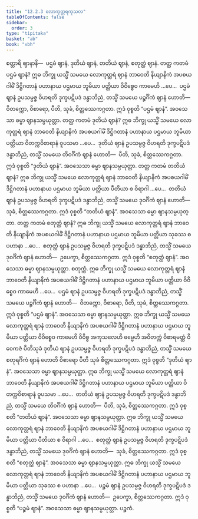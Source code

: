 ```yaml
---
title: "12.2.3 လောကုတ္တရကုသလ"
tableOfContents: false
sidebar:
  order: 3
type: "tipitaka"
basket: "ab"
book: "vbh"
---
```



<DynamicBreadcrumb />

<Division number="627" book="vbh" e="ch" v="30" p="276">

<Paragraph number="1881" book="vbh">
စတ္တာရိ ဈာနာနိ—  ပဌမံ ဈာနံ, ဒုတိယံ ဈာနံ, တတိယံ ဈာနံ, စတုတ္ထံ ဈာနံ.
</Paragraph>

</Division>
<Division number="628" book="vbh" e="ch" v="30" p="276">

<Paragraph number="1882" book="vbh">
တတ္ထ ကတမံ ပဌမံ ဈာနံ? ဣဓ ဘိက္ခု ယသ္မိံ သမယေ လောကုတ္တရံ ဈာနံ ဘာဝေတိ နိယျာနိကံ အပစယဂါမိံ ဒိဋ္ဌိဂတာနံ ပဟာနာယ ပဌမာယ ဘူမိယာ ပတ္တိယာ ဝိဝိစ္စေဝ ကာမေဟိ …ပေ…  ပဌမံ ဈာနံ ဥပသမ္ပဇ္ဇ ဝိဟရတိ ဒုက္ခပဋိပဒံ ဒန္ဓာဘိညံ, တသ္မိံ သမယေ ပဉ္စင်္ဂိကံ ဈာနံ ဟောတိ—  ဝိတက္ကော, ဝိစာရော, ပီတိ, သုခံ, စိတ္တဿေကဂ္ဂတာ. ဣဒံ ဝုစ္စတိ “ပဌမံ ဈာနံ”. အဝသေသာ ဓမ္မာ ဈာနသမ္ပယုတ္တာ.
</Paragraph>

<Paragraph number="1883" book="vbh">
တတ္ထ ကတမံ ဒုတိယံ ဈာနံ? ဣဓ ဘိက္ခု ယသ္မိံ သမယေ လောကုတ္တရံ ဈာနံ ဘာဝေတိ နိယျာနိကံ အပစယဂါမိံ ဒိဋ္ဌိဂတာနံ ပဟာနာယ ပဌမာယ ဘူမိယာ ပတ္တိယာ ဝိတက္ကဝိစာရာနံ ဝူပသမာ …ပေ…  ဒုတိယံ ဈာနံ ဥပသမ္ပဇ္ဇ ဝိဟရတိ ဒုက္ခပဋိပဒံ ဒန္ဓာဘိညံ, တသ္မိံ သမယေ တိဝင်္ဂိကံ ဈာနံ ဟောတိ—  ပီတိ, သုခံ, စိတ္တဿေကဂ္ဂတာ. ဣဒံ ဝုစ္စတိ “ဒုတိယံ ဈာနံ”. အဝသေသာ ဓမ္မာ ဈာနသမ္ပယုတ္တာ.
</Paragraph>

<Paragraph number="1884" book="vbh">
တတ္ထ ကတမံ တတိယံ ဈာနံ? ဣဓ ဘိက္ခု ယသ္မိံ သမယေ လောကုတ္တရံ ဈာနံ ဘာဝေတိ နိယျာနိကံ အပစယဂါမိံ ဒိဋ္ဌိဂတာနံ ပဟာနာယ ပဌမာယ ဘူမိယာ ပတ္တိယာ ပီတိယာ စ ဝိရာဂါ …ပေ…  တတိယံ ဈာနံ ဥပသမ္ပဇ္ဇ ဝိဟရတိ ဒုက္ခပဋိပဒံ ဒန္ဓာဘိညံ, တသ္မိံ သမယေ ဒုဝင်္ဂိကံ ဈာနံ ဟောတိ—  သုခံ, စိတ္တဿေကဂ္ဂတာ. ဣဒံ ဝုစ္စတိ “တတိယံ ဈာနံ”. အဝသေသာ ဓမ္မာ ဈာနသမ္ပယုတ္တာ.
</Paragraph>

<Paragraph number="1885" book="vbh">
တတ္ထ ကတမံ စတုတ္ထံ ဈာနံ? ဣဓ ဘိက္ခု ယသ္မိံ သမယေ လောကုတ္တရံ ဈာနံ ဘာဝေတိ နိယျာနိကံ အပစယဂါမိံ ဒိဋ္ဌိဂတာနံ ပဟာနာယ ပဌမာယ ဘူမိယာ ပတ္တိယာ သုခဿ စ ပဟာနာ …ပေ…  စတုတ္ထံ ဈာနံ ဥပသမ္ပဇ္ဇ ဝိဟရတိ ဒုက္ခပဋိပဒံ ဒန္ဓာဘိညံ, တသ္မိံ သမယေ ဒုဝင်္ဂိကံ ဈာနံ ဟောတိ—  ဥပေက္ခာ, စိတ္တဿေကဂ္ဂတာ. ဣဒံ ဝုစ္စတိ “စတုတ္ထံ ဈာနံ”. အဝသေသာ ဓမ္မာ ဈာနသမ္ပယုတ္တာ.

</Paragraph>
</Division>

<Paragraph number="1886" type="center" book="vbh">
စတုက္ကံ.


</Paragraph>

<Division number="629" book="vbh" e="ch" v="30" p="277">

<Paragraph number="1887" book="vbh">
ဣဓ ဘိက္ခု ယသ္မိံ သမယေ လောကုတ္တရံ ဈာနံ ဘာဝေတိ နိယျာနိကံ အပစယဂါမိံ ဒိဋ္ဌိဂတာနံ ပဟာနာယ ပဌမာယ ဘူမိယာ ပတ္တိယာ ဝိဝိစ္စေဝ ကာမေဟိ …ပေ…  ပဌမံ ဈာနံ ဥပသမ္ပဇ္ဇ ဝိဟရတိ ဒုက္ခပဋိပဒံ ဒန္ဓာဘိညံ, တသ္မိံ သမယေ ပဉ္စင်္ဂိကံ ဈာနံ ဟောတိ—  ဝိတက္ကော, ဝိစာရော, ပီတိ, သုခံ, စိတ္တဿေကဂ္ဂတာ. ဣဒံ ဝုစ္စတိ “ပဌမံ ဈာနံ”. အဝသေသာ ဓမ္မာ ဈာနသမ္ပယုတ္တာ.
</Paragraph>

<Paragraph number="1888" book="vbh">
ဣဓ ဘိက္ခု ယသ္မိံ သမယေ လောကုတ္တရံ ဈာနံ ဘာဝေတိ နိယျာနိကံ အပစယဂါမိံ ဒိဋ္ဌိဂတာနံ ပဟာနာယ ပဌမာယ ဘူမိယာ ပတ္တိယာ ဝိဝိစ္စေဝ ကာမေဟိ ဝိဝိစ္စ အကုသလေဟိ ဓမ္မေဟိ အဝိတက္ကံ ဝိစာရမတ္တံ ဝိဝေကဇံ ပီတိသုခံ ဒုတိယံ ဈာနံ ဥပသမ္ပဇ္ဇ ဝိဟရတိ ဒုက္ခပဋိပဒံ ဒန္ဓာဘိညံ, တသ္မိံ သမယေ စတုရင်္ဂိကံ ဈာနံ ဟောတိ ဝိစာရော ပီတိ သုခံ စိတ္တဿေကဂ္ဂတာ. ဣဒံ ဝုစ္စတိ “ဒုတိယံ ဈာနံ”. အဝသေသာ ဓမ္မာ ဈာနသမ္ပယုတ္တာ.
</Paragraph>

<Paragraph number="1889" book="vbh">
ဣဓ ဘိက္ခု ယသ္မိံ သမယေ လောကုတ္တရံ ဈာနံ ဘာဝေတိ နိယျာနိကံ အပစယဂါမိံ ဒိဋ္ဌိဂတာနံ ပဟာနာယ ပဌမာယ ဘူမိယာ ပတ္တိယာ ဝိတက္ကဝိစာရာနံ ဝူပသမာ …ပေ…  တတိယံ ဈာနံ ဥပသမ္ပဇ္ဇ ဝိဟရတိ ဒုက္ခပဋိပဒံ ဒန္ဓာဘိညံ, တသ္မိံ သမယေ တိဝင်္ဂိကံ ဈာနံ ဟောတိ—  ပီတိ, သုခံ, စိတ္တဿေကဂ္ဂတာ. ဣဒံ ဝုစ္စတိ “တတိယံ ဈာနံ”. အဝသေသာ ဓမ္မာ ဈာနသမ္ပယုတ္တာ.
</Paragraph>

<Paragraph number="1890" book="vbh">
ဣဓ ဘိက္ခု ယသ္မိံ သမယေ လောကုတ္တရံ ဈာနံ ဘာဝေတိ နိယျာနိကံ အပစယဂါမိံ ဒိဋ္ဌိဂတာနံ ပဟာနာယ ပဌမာယ ဘူမိယာ ပတ္တိယာ ပီတိယာ စ ဝိရာဂါ …ပေ…  စတုတ္ထံ ဈာနံ ဥပသမ္ပဇ္ဇ ဝိဟရတိ ဒုက္ခပဋိပဒံ ဒန္ဓာဘိညံ, တသ္မိံ သမယေ ဒုဝင်္ဂိကံ ဈာနံ ဟောတိ—  သုခံ, စိတ္တဿေကဂ္ဂတာ. ဣဒံ ဝုစ္စတိ “စတုတ္ထံ ဈာနံ”. အဝသေသာ ဓမ္မာ ဈာနသမ္ပယုတ္တာ.
</Paragraph>

<Paragraph number="1891" book="vbh">
ဣဓ ဘိက္ခု ယသ္မိံ သမယေ လောကုတ္တရံ ဈာနံ ဘာဝေတိ နိယျာနိကံ အပစယဂါမိံ ဒိဋ္ဌိဂတာနံ ပဟာနာယ ပဌမာယ ဘူမိယာ ပတ္တိယာ သုခဿ စ ပဟာနာ …ပေ…  ပဉ္စမံ ဈာနံ ဥပသမ္ပဇ္ဇ ဝိဟရတိ ဒုက္ခပဋိပဒံ ဒန္ဓာဘိညံ, တသ္မိံ သမယေ ဒုဝင်္ဂိကံ ဈာနံ ဟောတိ—  ဥပေက္ခာ, စိတ္တဿေကဂ္ဂတာ. ဣဒံ ဝုစ္စတိ “ပဉ္စမံ ဈာနံ”. အဝသေသာ ဓမ္မာ ဈာနသမ္ပယုတ္တာ.

</Paragraph>
</Division>

<Paragraph number="1892" type="center" book="vbh">
ပဉ္စကံ.
</Paragraph>
